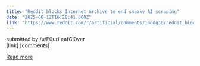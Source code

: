 ```yaml
---
title: "Reddit blocks Internet Archive to end sneaky AI scraping"
date: "2025-08-12T16:28:41.000Z"
link: "https://www.reddit.com/r/artificial/comments/1modg3b/reddit_blocks_internet_archive_to_end_sneaky_ai/"
---
```


submitted by    /u/F0urLeafCl0ver  
 [link]   [comments]

[Read more](https://www.reddit.com/r/artificial/comments/1modg3b/reddit_blocks_internet_archive_to_end_sneaky_ai/)
